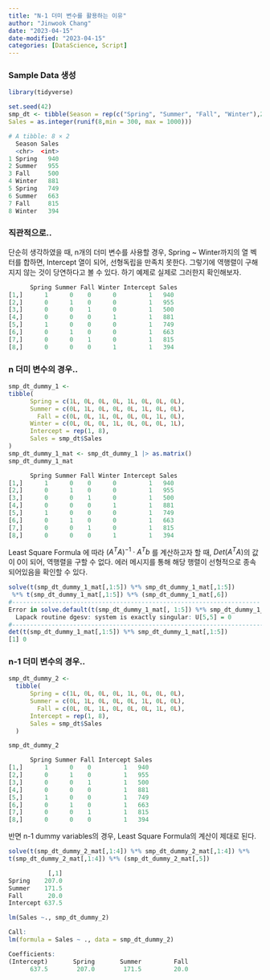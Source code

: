 ```yaml
---
title: "N-1 더미 변수를 활용하는 이유"
author: "Jinwook Chang"
date: "2023-04-15"
date-modified: "2023-04-15"
categories: [DataScience, Script]
---
```



### Sample Data 생성

```r
library(tidyverse)

set.seed(42)
smp_dt <- tibble(Season = rep(c("Spring", "Summer", "Fall", "Winter"),2),
Sales = as.integer(runif(8,min = 300, max = 1000)))

# A tibble: 8 × 2
  Season Sales
  <chr>  <int>
1 Spring   940
2 Summer   955
3 Fall     500
4 Winter   881
5 Spring   749
6 Summer   663
7 Fall     815
8 Winter   394
```

### 직관적으로..

단순히 생각하였을 때, n개의 더미 변수를 사용할 경우, Spring ~ Winter까지의 열 벡터를 합하면, Intercept 열이 되어, 선형독립을 만족치 못한다. 그렇기에 역행렬이 구해지지 않는 것이 당연하다고 볼 수 있다. 하기 예제로 실제로 그러한지 확인해보자.

```r
      Spring Summer Fall Winter Intercept Sales
[1,]      1      0    0      0         1   940
[2,]      0      1    0      0         1   955
[3,]      0      0    1      0         1   500
[4,]      0      0    0      1         1   881
[5,]      1      0    0      0         1   749
[6,]      0      1    0      0         1   663
[7,]      0      0    1      0         1   815
[8,]      0      0    0      1         1   394
```

### n 더미 변수의 경우..

```r
smp_dt_dummy_1 <-
tibble( 
      Spring = c(1L, 0L, 0L, 0L, 1L, 0L, 0L, 0L),
      Summer = c(0L, 1L, 0L, 0L, 0L, 1L, 0L, 0L),
        Fall = c(0L, 0L, 1L, 0L, 0L, 0L, 1L, 0L),
      Winter = c(0L, 0L, 0L, 1L, 0L, 0L, 0L, 1L),
      Intercept = rep(1, 8),
      Sales = smp_dt$Sales
)
smp_dt_dummy_1_mat <- smp_dt_dummy_1 |> as.matrix()
smp_dt_dummy_1_mat

      Spring Summer Fall Winter Intercept Sales
[1,]      1      0    0      0         1   940
[2,]      0      1    0      0         1   955
[3,]      0      0    1      0         1   500
[4,]      0      0    0      1         1   881
[5,]      1      0    0      0         1   749
[6,]      0      1    0      0         1   663
[7,]      0      0    1      0         1   815
[8,]      0      0    0      1         1   394
```

Least Square Formula 에 따라 $(A^TA)^{-1} \cdot A^Tb$ 를 계산하고자 할 때, $Det(A^TA)$의 값이 0이 되어, 역행렬을 구할 수 없다. 에러 메시지를 통해 해당 행렬이 선형적으로 종속되어있음을 확인할 수 있다.

```r
solve(t(smp_dt_dummy_1_mat[,1:5]) %*% smp_dt_dummy_1_mat[,1:5])
 %*% t(smp_dt_dummy_1_mat[,1:5]) %*% (smp_dt_dummy_1_mat[,6])
#---------------------------------------------------------------------
Error in solve.default(t(smp_dt_dummy_1_mat[, 1:5]) %*% smp_dt_dummy_1_mat[,  : 
  Lapack routine dgesv: system is exactly singular: U[5,5] = 0
#------------------------------------------------------------------------
det(t(smp_dt_dummy_1_mat[,1:5]) %*% smp_dt_dummy_1_mat[,1:5])
[1] 0
```

### n-1 더미 변수의 경우..

```r
smp_dt_dummy_2 <-
  tibble(
      Spring = c(1L, 0L, 0L, 0L, 1L, 0L, 0L, 0L),
      Summer = c(0L, 1L, 0L, 0L, 0L, 1L, 0L, 0L),
        Fall = c(0L, 0L, 1L, 0L, 0L, 0L, 1L, 0L),
      Intercept = rep(1, 8),
      Sales = smp_dt$Sales
  )

smp_dt_dummy_2

      Spring Summer Fall Intercept Sales
[1,]      1      0    0         1   940
[2,]      0      1    0         1   955
[3,]      0      0    1         1   500
[4,]      0      0    0         1   881
[5,]      1      0    0         1   749
[6,]      0      1    0         1   663
[7,]      0      0    1         1   815
[8,]      0      0    0         1   394
```

반면 n-1 dummy variables의 경우, Least Square Formula의 계산이 제대로 된다.

```r
solve(t(smp_dt_dummy_2_mat[,1:4]) %*% smp_dt_dummy_2_mat[,1:4]) %*% 
t(smp_dt_dummy_2_mat[,1:4]) %*% (smp_dt_dummy_2_mat[,5])

           [,1]
Spring    207.0
Summer    171.5
Fall       20.0
Intercept 637.5

lm(Sales ~., smp_dt_dummy_2)

Call:
lm(formula = Sales ~ ., data = smp_dt_dummy_2)

Coefficients:
(Intercept)       Spring       Summer         Fall
      637.5        207.0        171.5         20.0
```